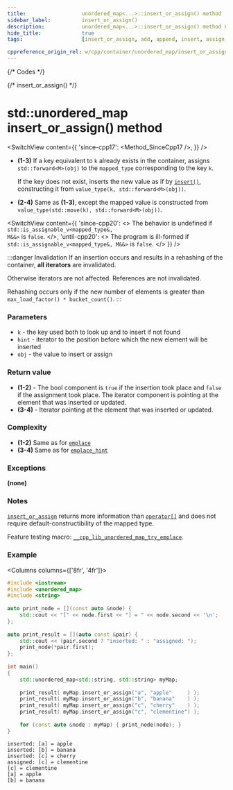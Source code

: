 ```yaml
---
title:					unordered_map<...>::insert_or_assign() method
sidebar_label:			insert_or_assign()
description:			unordered_map<...>::insert_or_assign() method C++ documentation
hide_title:				true
tags:					[insert_or_assign, add, append, insert, assign, unordered_map]

cppreference_origin_rel: w/cpp/container/unordered_map/insert_or_assign
---
```



{/* Codes */}

{/* insert_or_assign() */}

# std::unordered_map insert_or_assign() method

<SwitchView content={{
	'since-cpp17': <Method_SinceCpp17 />,
}} />

 - **(1-3)** 
    If a key equivalent to `k` already exists in the container, assigns `std::forward<M>(obj)` to the `mapped_type` corresponding to the key `k`.

    If the key does not exist, inserts the new value as if by [`insert()`](/docs/maps/unordered-map/insert), constructing it from `value_type(k, std::forward<M>(obj))`.

 - **(2-4)** 
    Same as **(1-3)**, except the mapped value is constructed from `value_type(std::move(k), std::forward<M>(obj))`.


<SwitchView content={{
    'since-cpp20': <>
        The behavior is undefined if <code>std::is_assignable_v&lt;mapped_type&, M&&&gt;</code> is <code>false</code>.
    </>,
    'until-cpp20': <>
        The program is ill-formed if <code>std::is_assignable_v&lt;mapped_type&, M&&&gt;</code> is <code>false</code>.
    </>
    }} />


:::danger Invalidation
If an insertion occurs and results in a rehashing of the container, **all iterators** are invalidated.

Otherwise iterators are not affected. References are not invalidated.

Rehashing occurs only if the new number of elements is greater than `max_load_factor() * bucket_count()`.
:::

### Parameters

 - `k` - the key used both to look up and to insert if not found
 - `hint` - iterator to the position before which the new element will be inserted
 - `obj` - the value to insert or assign

### Return value

 - **(1-2)** - The bool component is `true` if the insertion took place and `false` if the assignment took place.
    The iterator component is pointing at the element that was inserted or updated.
 - **(3-4)** - Iterator pointing at the element that was inserted or updated.

### Complexity

 - **(1-2)** Same as for [`emplace`](/docs/unordered_map/emplace)
 - **(3-4)** Same as for [`emplace_hint`](/docs/unordered_map/emplace_hint)

### Exceptions

**(none)**

### Notes

[`insert_or_assign`](#) returns more information than [`operator[]`](/docs/std/containers/maps/unordered-map/operator_subscript) and does not require default-constructibility of the mapped type.

Feature testing macro: [`__cpp_lib_unordered_map_try_emplace`](#).

### Example

<Columns columns={['8fr', '4fr']}>
<div>

```cpp title='Main.cpp' showLineNumbers
#include <iostream>
#include <unordered_map>
#include <string>
 
auto print_node = [](const auto &node) {
    std::cout << "[" << node.first << "] = " << node.second << '\n';
};
 
auto print_result = [](auto const &pair) {
    std::cout << (pair.second ? "inserted: " : "assigned: ");
    print_node(*pair.first);
};
 
int main()
{
    std::unordered_map<std::string, std::string> myMap;
 
    print_result( myMap.insert_or_assign("a", "apple"     ) );
    print_result( myMap.insert_or_assign("b", "banana"    ) );
    print_result( myMap.insert_or_assign("c", "cherry"    ) );
    print_result( myMap.insert_or_assign("c", "clementine") );
 
    for (const auto &node : myMap) { print_node(node); }
}
```

</div>
<div>

```plaintext title="Possible output"
inserted: [a] = apple
inserted: [b] = banana
inserted: [c] = cherry
assigned: [c] = clementine
[c] = clementine
[a] = apple
[b] = banana
```

</div>
</Columns>
